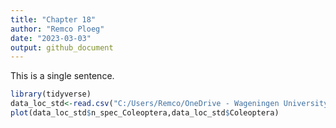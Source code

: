 ```yaml
---
title: "Chapter 18"
author: "Remco Ploeg"
date: "2023-03-03"
output: github_document
---
```


This is a single sentence.

```r
library(tidyverse)
data_loc_std<-read.csv("C:/Users/Remco/OneDrive - Wageningen University & Research/Documenten/1. Wageningen/Thesis/Analyse/Output/data_loc_std.csv")
plot(data_loc_std$n_spec_Coleoptera,data_loc_std$Coleoptera)
```

